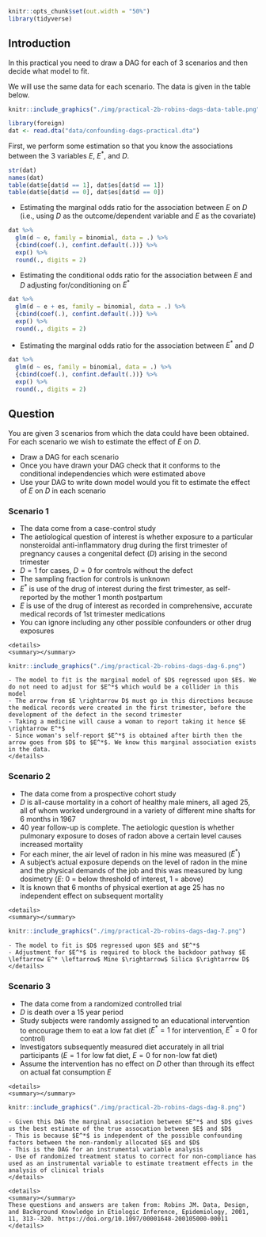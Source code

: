 ```r
knitr::opts_chunk$set(out.width = "50%")
library(tidyverse)
```

<!-- `r Hmisc::hidingTOC(levels = 3)` -->

## Introduction

In this practical you need to draw a DAG for each of 3 scenarios and then decide what model to fit.

We will use the same data for each scenario. The data is given in the table below.

```r
knitr::include_graphics("./img/practical-2b-robins-dags-data-table.png")
```

```r
library(foreign)
dat <- read.dta("data/confounding-dags-practical.dta")
```

First, we perform some estimation so that you know the associations between the 3 variables $E$, $E^*$, and $D$.

```r
str(dat)
names(dat)
table(dat$e[dat$d == 1], dat$es[dat$d == 1])
table(dat$e[dat$d == 0], dat$es[dat$d == 0])
```

* Estimating the marginal odds ratio for the association between $E$ on $D$ (i.e., using $D$ as the outcome/dependent variable and $E$ as the covariate)

```r
dat %>% 
  glm(d ~ e, family = binomial, data = .) %>% 
  {cbind(coef(.), confint.default(.))} %>% 
  exp() %>% 
  round(., digits = 2)
```

* Estimating the conditional odds ratio for the association between $E$ and $D$ adjusting for/conditioning on $E^*$

```r
dat %>% 
  glm(d ~ e + es, family = binomial, data = .) %>% 
  {cbind(coef(.), confint.default(.))} %>% 
  exp() %>% 
  round(., digits = 2)
```

<!-- * Showing that we get equivalent ORs in both `es` subgroups -->

<!-- ```{r} -->
<!-- dat %>% -->
<!--   group_by(es) %>% -->
<!--   group_modify(~ broom::tidy(glm(d ~ e, family = binomial, data = .x),  -->
<!--                              conf.int = TRUE, exponentiate = TRUE)) %>% -->
<!--   select(es, term, estimate, conf.low, conf.high) %>% -->
<!--   mutate_at(vars(c("estimate", "conf.low", "conf.high")), round, 2) -->
<!-- ``` -->

* Estimating the marginal odds ratio for the association between $E^*$ and $D$

```r
dat %>% 
  glm(d ~ es, family = binomial, data = .) %>% 
  {cbind(coef(.), confint.default(.))} %>% 
  exp() %>% 
  round(., digits = 2)
```

## Question
You are given 3 scenarios from which the data could have been obtained. For each scenario we wish to estimate the effect of $E$ on $D$.

- Draw a DAG for each scenario
- Once you have drawn your DAG check that it conforms to the conditional independencies which were estimated above
- Use your DAG to write down model would you fit to estimate the effect of $E$ on $D$ in each scenario


### Scenario 1

- The data come from a case-control study
-	The aetiological question of interest is whether exposure to a particular nonsteroidal anti-inflammatory drug during the first trimester of pregnancy causes a congenital defect ($D$) arising in the second trimester
-	$D=1$ for cases, $D=0$ for controls without the defect
-	The sampling fraction for controls is unknown
-	$E^*$ is use of the drug of interest during the first trimester, as self-reported by the mother 1 month postpartum
-	$E$ is use of the drug of interest as recorded in comprehensive, accurate medical records of 1st trimester medications
-	You can ignore including any other possible confounders or other drug exposures

```asis
<details>
<summary></summary>
```
```r
knitr::include_graphics("./img/practical-2b-robins-dags-dag-6.png")
```

```asis
- The model to fit is the marginal model of $D$ regressed upon $E$. We do not need to adjust for $E^*$ which would be a collider in this model
- The arrow from $E \rightarrow D$ must go in this directions because the medical records were created in the first trimester, before the development of the defect in the second trimester
- Taking a medicine will cause a woman to report taking it hence $E \rightarrow E^*$
- Since woman's self-report $E^*$ is obtained after birth then the arrow goes from $D$ to $E^*$. We know this marginal association exists in the data.
</details>
```

### Scenario 2

-	The data come from a prospective cohort study
-	$D$ is all-cause mortality in a cohort of healthy male miners, all aged 25, all of whom worked underground in a variety of different mine shafts for 6 months in 1967
-	40 year follow-up is complete. The aetiologic question is whether pulmonary exposure to doses of radon above a certain level causes increased mortality
-	For each miner, the air level of radon in his mine was measured ($E^*$)
-	A subject’s actual exposure depends on the level of radon in the mine and the physical demands of the job and this was measured by lung dosimetry ($E$: 0 = below threshold of interest, 1 = above)
-	It is known that 6 months of physical exertion at age 25 has no independent effect on subsequent mortality

```asis
<details>
<summary></summary>
```
```r
knitr::include_graphics("./img/practical-2b-robins-dags-dag-7.png")
```

```asis
- The model to fit is $D$ regressed upon $E$ and $E^*$
- Adjustment for $E^*$ is required to block the backdoor pathway $E \leftarrow E^* \leftarrow$ Mine $\rightarrow$ Silica $\rightarrow D$
</details>
```

### Scenario 3

-	The data come from a randomized controlled trial
-	$D$ is death over a 15 year period
-	Study subjects were randomly assigned to an educational intervention to encourage them to eat a low fat diet ($E^*=1$ for intervention, $E^*=0$ for control)
-	Investigators subsequently measured diet accurately in all trial participants ($E=1$ for low fat diet, $E=0$ for non-low fat diet)
-	Assume the intervention has no effect on $D$ other than through its effect on actual fat consumption $E$

```asis
<details>
<summary></summary>
```
```r
knitr::include_graphics("./img/practical-2b-robins-dags-dag-8.png")
```

```asis
- Given this DAG the marginal association between $E^*$ and $D$ gives us the best estimate of the true assocation between $E$ and $D$
- This is because $E^*$ is independent of the possible confounding factors between the non-randomly allocated $E$ and $D$
- This is the DAG for an instrumental variable analysis
- Use of randomized treatment status to correct for non-compliance has used as an instrumental variable to estimate treatment effects in the analysis of clinical trials
</details>

<details>
<summary></summary>
These questions and answers are taken from: Robins JM. Data, Design, and Background Knowledge in Etiologic Inference, Epidemiology, 2001, 11, 313--320. https://doi.org/10.1097/00001648-200105000-00011
</details>
```

